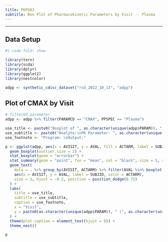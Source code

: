 ```yaml
---
title: PKPG03
subtitle: Box Plot of Pharmacokinetic Parameters by Visit -- Plasma
---
```


------------------------------------------------------------------------

::: panel-tabset
## Data Setup

```r
#| code-fold: show

library(tern)
library(scda)
library(dplyr)
library(ggplot2)
library(nestcolor)

adpp <- synthetic_cdisc_dataset("rcd_2022_10_13", "adpp")
```

## Plot of CMAX by Visit

```r
# filtered parameter
adpp <- adpp %>% filter(PARAMCD == "CMAX", PPSPEC == "Plasma")

use_title <- paste0("Boxplot of ", as.character(unique(adpp$PARAM)), " by Visit")
use_subtitle <- paste0("Analyte:\nPK Parameter: ", as.character(unique(adpp$PARAM)), " (", as.character(unique(adpp$AVALU)), ")")
use_footnote <- "Program: \nOutput:"

p <- ggplot(adpp, aes(x = AVISIT, y = AVAL, fill = ACTARM, label = SUBJID)) +
  geom_boxplot(outlier.size = 2) +
  stat_boxplot(geom = "errorbar") +
  stat_summary(geom = "point", fun = "mean", col = "black", size = 5, shape = 8, position = position_dodge(0.75)) +
  geom_text(
    data = . %>% group_by(AVISIT, ACTARM) %>% filter(AVAL %in% boxplot.stats(AVAL)$out),
    aes(x = AVISIT, y = AVAL, label = SUBJID, color = ACTARM),
    size = 3, hjust = -0.2, position = position_dodge(0.75)
  ) +
  labs(
    title = use_title,
    subtitle = use_subtitle,
    caption = use_footnote,
    x = "Visit",
    y = paste0(as.character(unique(adpp$PARAM)), " (", as.character(unique(adpp$AVALU)), ")")
  ) +
  theme(plot.caption = element_text(hjust = 0)) +
  theme_nest()

p
```
:::
